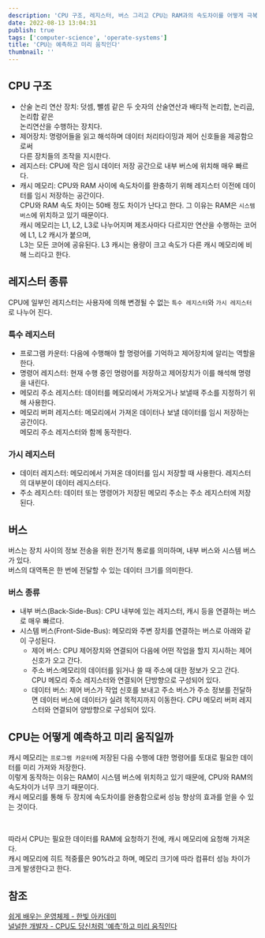 ```yaml
---
description: 'CPU 구조, 레지스터, 버스 그리고 CPU는 RAM과의 속도차이를 어떻게 극복하는지 알아보자!'
date: 2022-08-13 13:04:31
publish: true
tags: ['computer-science', 'operate-systems']
title: 'CPU는 예측하고 미리 움직인다'
thumbnail: ''
---
```


## CPU 구조

- 산술 논리 연산 장치: 덧셈, 뺄셈 같은 두 숫자의 산술연산과 배타적 논리합, 논리곱, 논리합 같은  
  논리연산을 수행하는 장치다.
- 제어장치: 명령어들을 읽고 해석하며 데이터 처리타이밍과 제어 신호들을 제공함으로써  
  다른 장치들의 조작을 지시한다.
- 레지스터: CPU에 작은 임시 데이터 저장 공간으로 내부 버스에 위치해 매우 빠르다.
- 캐시 메모리: CPU와 RAM 사이에 속도차이를 완충하기 위해 레지스터 이전에 데이터를 임시 저장하는 공간이다.  
  CPU와 RAM 속도 차이는 50배 정도 차이가 난다고 한다. 그 이유는 RAM은 `시스템 버스`에 위치하고 있기 때문이다.  
  캐시 메모리는 L1, L2, L3로 나누어지며 제조사마다 다르지만 연산을 수행하는 코어에 L1, L2 캐시가 붙으며,  
  L3는 모든 코어에 공유된다. L3 캐시는 용량이 크고 속도가 다른 캐시 메모리에 비해 느리다고 한다.

<Space />

## 레지스터 종류

CPU에 일부인 레지스터는 사용자에 의해 변경될 수 없는 `특수 레지스터`와 `가시 레지스터`로 나누어 진다.

### 특수 레지스터

- 프로그램 카운터: 다음에 수행해야 할 명령어를 기억하고 제어장치에 알리는 역할을 한다.
- 명령어 레지스터: 현재 수행 중인 명령어를 저장하고 제어장치가 이를 해석해 명령을 내린다.
- 메모리 주소 레지스터: 데이터를 메모리에서 가져오거나 보낼때 주소를 지정하기 위해 사용한다.
- 메모리 버퍼 레지스터: 메모리에서 가져온 데이터나 보낼 데이터를 임시 저장하는 공간이다.  
  메모리 주소 레지스터와 함께 동작한다.

### 가시 레지스터

- 데이터 레지스터: 메모리에서 가져온 데이터를 임시 저장할 때 사용한다. 레지스터의 대부분이 데이터 레지스터다.
- 주소 레지스터: 데이터 또는 명령어가 저장된 메모리 주소는 주소 레지스터에 저장된다.

<Space />

## 버스

버스는 장치 사이의 정보 전송을 위한 전기적 통로를 의미하며, 내부 버스와 시스템 버스가 있다.  
버스의 대역폭은 한 번에 전달할 수 있는 데이터 크기를 의미한다.

### 버스 종류

- 내부 버스(Back-Side-Bus): CPU 내부에 있는 레지스터, 캐시 등을 연결하는 버스로 매우 빠르다.
- 시스템 버스(Front-Side-Bus): 메모리와 주변 장치를 연결하는 버스로 아래와 같이 구성된다.
  - 제어 버스: CPU 제어장치와 연결되어 다음에 어떤 작업을 할지 지시하는 제어 신호가 오고 간다.
  - 주소 버스:메모리의 데이터를 읽거나 쓸 때 주소에 대한 정보가 오고 간다.  
    CPU 메모리 주소 레지스터와 연결되어 단방향으로 구성되어 있다.
  - 데이터 버스: 제어 버스가 작업 신호를 보내고 주소 버스가 주소 정보를 전달하면 데이터 버스에 데이터가 실려
    목적지까지 이동한다. CPU 메모리 버퍼 레지스터와 연결되어 양방향으로 구성되어 있다.

<Space />

## CPU는 어떻게 예측하고 미리 움직일까

캐시 메모리는 `프로그램 카운터`에 저장된 다음 수행에 대한 명령어를 토대로 필요한 데이터를 미리 가져와 저장한다.  
이렇게 동작하는 이유는 RAM이 시스템 버스에 위치하고 있기 때문에, CPU와 RAM의 속도차이가 너무 크기 때문이다.  
캐시 메모리를 통해 두 장치에 속도차이를 완충함으로써 성능 향상의 효과를 얻을 수 있는 것이다.

<br />

따라서 CPU는 필요한 데이터를 RAM에 요청하기 전에, 캐시 메모리에 요청해 가져온다.  
캐시 메모리에 히트 적중률은 90%라고 하며, 메모리 크기에 따라 컴퓨터 성능 차이가 크게 발생한다고 한다.

<Space />

## 참조

[쉽게 배우는 운영체제 - 한빛 아카데미](https://product.kyobobook.co.kr/detail/S000001743685)  
[널널한 개발자 - CPU도 당신처럼 '예측'하고 미리 움직인다](https://www.youtube.com/watch?v=Fnvlujxbqss&list=PLXvgR_grOs1DGFOeD792kHlRml0PhCe9l&index=9)
